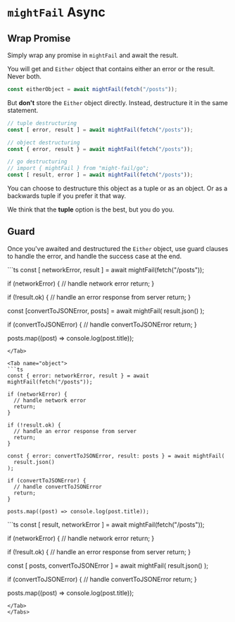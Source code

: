 
# `mightFail` Async

## Wrap Promise

Simply wrap any promise in `mightFail` and await the result. 

You will get and `Either` object that contains either an error or the result. Never both. 

```ts
const eitherObject = await mightFail(fetch("/posts"));
```

But **don't** store the `Either` object directly. Instead, destructure it in the same statement.

```ts
// tuple destructuring
const [ error, result ] = await mightFail(fetch("/posts"));

// object destructuring
const { error, result } = await mightFail(fetch("/posts"));

// go destructuring
// import { mightFail } from "might-fail/go";
const [ result, error ] = await mightFail(fetch("/posts"));
```

You can choose to destructure this object as a tuple or as an object. Or as a backwards tuple if you prefer it that way.

We think that the **tuple** option is the best, but you do you.

## Guard

Once you've awaited and destructured the `Either` object, use guard clauses to handle the error, and handle the success case at the end.

<Tabs>

<Tab name="tuple">
```ts
const [ networkError, result ] = await mightFail(fetch("/posts"));

if (networkError) {
  // handle network error
  return;
}

if (!result.ok) {
  // handle an error response from server
  return;
}

const [convertToJSONError, posts] = await mightFail(
  result.json()
);

if (convertToJSONError) {
  // handle convertToJSONError
  return;
}

posts.map((post) => console.log(post.title));
```
</Tab>

<Tab name="object">
```ts
const { error: networkError, result } = await mightFail(fetch("/posts"));

if (networkError) {
  // handle network error
  return;
}

if (!result.ok) {
  // handle an error response from server
  return;
}

const { error: convertToJSONError, result: posts } = await mightFail(
  result.json()
);

if (convertToJSONError) {
  // handle convertToJSONError
  return;
}

posts.map((post) => console.log(post.title));
```
</Tab>

<Tab name="go">
```ts
const [ result, networkError ] = await mightFail(fetch("/posts"));

if (networkError) {
  // handle network error
  return;
}

if (!result.ok) {
  // handle an error response from server
  return;
}

const [ posts, convertToJSONError ] = await mightFail(
  result.json()
);

if (convertToJSONError) {
  // handle convertToJSONError
  return;
}

posts.map((post) => console.log(post.title));
```
</Tab>
</Tabs>

